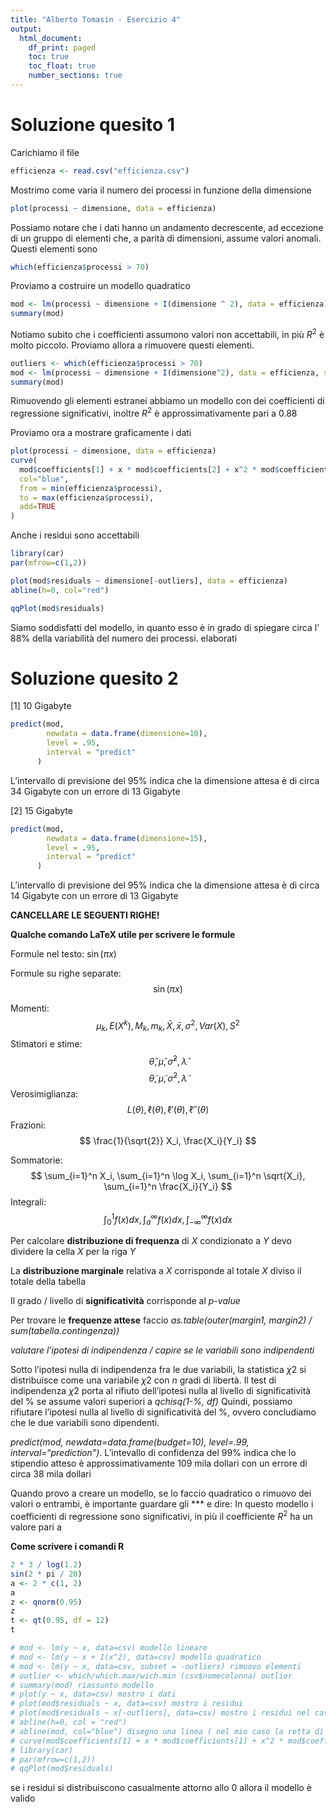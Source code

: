 ```yaml
---
title: "Alberto Tomasin - Esercizio 4"
output:
  html_document: 
    df_print: paged
    toc: true
    toc_float: true
    number_sections: true
---
```



# Soluzione quesito 1

Carichiamo il file
```r
efficienza <- read.csv("efficienza.csv")
```

Mostrimo come varia il numero dei processi in funzione della dimensione


```r
plot(processi ~ dimensione, data = efficienza)
```


Possiamo notare che i dati hanno un andamento decrescente, ad eccezione di un gruppo di elementi che, a parità di dimensioni, assume valori anomali.
Questi elementi sono

```r
which(efficienza$processi > 70)
```

Proviamo a costruire un modello quadratico

```r
mod <- lm(processi ~ dimensione + I(dimensione ^ 2), data = efficienza)
summary(mod)
```

Notiamo subito che i coefficienti assumono valori non accettabili, in più $R^2$ è molto piccolo.
Proviamo allora a rimuovere questi elementi.

```r
outliers <- which(efficienza$processi > 70)
mod <- lm(processi ~ dimensione + I(dimensione^2), data = efficienza, subset = -outliers)
summary(mod)
```

Rimuovendo gli elementi estranei abbiamo un modello con dei coefficienti di regressione significativi, inoltre $R^2$ è approssimativamente pari a 0.88

Proviamo ora a mostrare graficamente i dati


```r
plot(processi ~ dimensione, data = efficienza)
curve(
  mod$coefficients[1] + x * mod$coefficients[2] + x^2 * mod$coefficients[3],
  col="blue", 
  from = min(efficienza$processi), 
  to = max(efficienza$processi), 
  add=TRUE
)
```

Anche i residui sono accettabili
```r
library(car)
par(mfrow=c(1,2))

plot(mod$residuals ~ dimensione[-outliers], data = efficienza)
abline(h=0, col="red")

qqPlot(mod$residuals)
```

Siamo soddisfatti del modello, in quanto esso è in grado di spiegare circa l' 88% della variabilità del numero dei processi. elaborati



# Soluzione quesito 2

[1] 10 Gigabyte
```r
predict(mod,
        newdata = data.frame(dimensione=10),
        level = .95,
        interval = "predict"
      )
```

L'intervallo di previsione del 95% indica che la dimensione attesa è di circa 34 Gigabyte con un errore di 13 Gigabyte

[2] 15 Gigabyte
```r
predict(mod,
        newdata = data.frame(dimensione=15),
        level = .95,
        interval = "predict"
      )
```

L’intervallo di previsione del 95% indica che la dimensione attesa è di circa 14 Gigabyte con un errore di 13 Gigabyte

**CANCELLARE LE SEGUENTI RIGHE!**

**Qualche comando LaTeX utile per scrivere le formule** 

Formule nel testo: $\sin(\pi x)$

Formule su righe separate:
$$
\sin(\pi x)
$$


Momenti:
$$
\mu_k, E(X^k), M_k, m_k, \bar{X}, \bar{x}, \sigma^2, Var(X), S^2
$$
Stimatori e stime:
$$
\hat \theta,  \hat \mu, \hat \sigma^2, \hat \lambda 
$$
$$
\tilde \theta, \tilde \mu, \tilde \sigma^2, \tilde \lambda
$$
Verosimiglianza:
$$
L(\theta), \ell(\theta), \ell'(\theta), \ell''(\theta)
$$
Frazioni:
$$
\frac{1}{\sqrt{2}} X_i, \frac{X_i}{Y_i}
$$

Sommatorie: 
$$
\sum_{i=1}^n X_i, \sum_{i=1}^n \log X_i, \sum_{i=1}^n \sqrt{X_i}, \sum_{i=1}^n \frac{X_i}{Y_i}
$$
Integrali:
$$
\int_{0}^1 f(x) dx, \int_{a}^{\infty} f(x) dx, \int_{-\infty}^{\infty} f(x) dx
$$



Per calcolare **distribuzione di frequenza** di $X$ condizionato a $Y$ devo dividere la cella $X$ per la riga $Y$

La **distribuzione marginale** relativa a $X$ corrisponde al totale $X$ diviso il totale della tabella

Il grado / livello di **significatività** corrisponde al *p-value*

Per trovare le **frequenze attese** faccio *as.table(outer(margin1, margin2) / sum(tabella.contingenza))*



*valutare l'ipotesi di indipendenza / capire se le variabili sono indipendenti* 

Sotto l’ipotesi nulla di indipendenza fra le due variabili, la statistica $χ2$ si distribuisce come una variabile $χ2$ con $n$ gradi di libertà. Il test di indipendenza $χ2$ porta al rifiuto dell’ipotesi nulla al livello di significatività del % se assume valori superiori a *qchisq(1-%, df)* Quindi, possiamo rifiutare l’ipotesi nulla al livello di significatività del %, ovvero concludiamo che le due variabili sono dipendenti.

*predict(mod, newdata=data.frame(budget=10), level=.99, interval="prediction”)*. L’intevallo di confidenza del 99% indica che lo stipendio atteso è approssimativamente 109 mila dollari con un errore di circa 38 mila dollari


Quando provo a creare un modello, se lo faccio quadratico o rimuovo dei valori o entrambi, è importante guardare gli *** e dire: In questo modello i coefficienti di regressione sono significativi, in più il coefficiente $R^2$ ha un valore pari a


**Come scrivere i comandi R**

```r
2 * 3 / log(1.2)
sin(2 * pi / 20)
a <- 2 * c(1, 2)
a
z <- qnorm(0.95)
z
t <- qt(0.95, df = 12)
t
```


```r
# mod <- lm(y ~ x, data=csv) modello lineare
# mod <- lm(y ~ x + I(x^2), data=csv) modello quadratico
# mod <- lm(y ~ x, data=csv, subset = -outliers) rimuovo elementi
# outlier <- which/which.max/wich.min (csv$nomecolonna) outlier
# summary(mod) riassunto modello
# plot(y ~ x, data=csv) mostro i dati
# plot(mod$residuals ~ x, data=csv) mostro i residui
# plot(mod$residuals ~ x[-outliers], data=csv) mostro i residui nel caso in cui ho tolto elementi
# abline(h=0, col = "red")
# abline(mod, col="blue") disegno una linea ( nel mio caso la retta di regressione )
# curve(mod$coefficients[1] + x * mod$coefficients[1] + x^2 * mod$coefficients[3], from = min(csv$x), to=max(csv$x), add=TRUE)
# library(car)
# par(mfrow=c(1,2))
# qqPlot(mod$residuals)
```
se i residui si distribuiscono casualmente attorno allo 0 allora il modello è valido
 